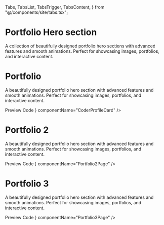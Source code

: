   Tabs,
  TabsList,
  TabsTrigger,
  TabsContent,
} from "@/components/site/tabs.tsx";


<HideTOC />

# Portfolio Hero section
A collection of beautifully designed portfolio hero sections with advanced features and smooth animations. Perfect for showcasing images, portfolios, and interactive content.

# Portfolio 
A beautifully designed portfolio hero section with advanced features and smooth animations. Perfect for showcasing images, portfolios, and interactive content.

<Tabs defaultValue="preview" className="mt-6">
  <TabsList>
    <TabsTrigger value="preview">Preview</TabsTrigger>
    <TabsTrigger value="code">Code</TabsTrigger>
  </TabsList>

  <TabsContent value="preview">
    <ComponentRenderer component={<Portfolio />} componentName="CoderProfileCard" />
  </TabsContent>

  <TabsContent value="code">
    <CodeBlock filePath="src/app/docs/portfolio/portfolio.tsx" />
  </TabsContent>
</Tabs>


# Portfolio 2
A beautifully designed portfolio hero section with advanced features and smooth animations. Perfect for showcasing images, portfolios, and interactive content.

<Tabs defaultValue="preview" className="mt-6">
  <TabsList>
    <TabsTrigger value="preview">Preview</TabsTrigger>
    <TabsTrigger value="code">Code</TabsTrigger>
  </TabsList>

  <TabsContent value="preview">
    <ComponentRenderer component={<Portfolio2Page />} componentName="Portfolio2Page" />
  </TabsContent>

  <TabsContent value="code">
    <CodeBlock filePath="src/app/docs/portfolio/portfolio2.tsx" />
  </TabsContent>
</Tabs>

# Portfolio 3
A beautifully designed portfolio hero section with advanced features and smooth animations. Perfect for showcasing images, portfolios, and interactive content.

<Tabs defaultValue="preview" className="mt-6">
  <TabsList>
    <TabsTrigger value="preview">Preview</TabsTrigger>
    <TabsTrigger value="code">Code</TabsTrigger>
  </TabsList>

  <TabsContent value="preview">
    <ComponentRenderer component={<Portfolio3Page />} componentName="Portfolio3Page" />
  </TabsContent>

  <TabsContent value="code">
    <CodeBlock filePath="src/app/docs/portfolio/portfolio3.tsx" />
  </TabsContent>
</Tabs>